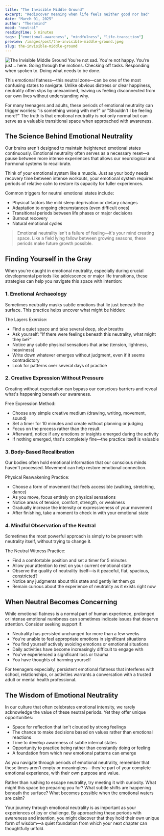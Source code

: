```yaml
---
title: "The Invisible Middle Ground"
excerpt: "Rediscover meaning when life feels neither good nor bad"
date: "March 01, 2025"
author: "Theramind"
mood: "neutral"
readingTime: 5 minutes
tags: ["emotional-awareness", "mindfulness", "life-transition"]
preview: /images/post/the-invisible-middle-ground.jpeg
slug: the-invisible-middle-ground
---
```


![The Invisible Middle Ground](/images/post/the-invisible-middle-ground.jpeg)
You're not sad. You're not happy. You're just... here. Going through the motions. Checking off tasks. Responding when spoken to. Doing what needs to be done.

This emotional flatness—this neutral zone—can be one of the most confusing states to navigate. Unlike obvious distress or clear happiness, neutrality often slips by unexamined, leaving us feeling disconnected from our own lives without understanding why.

For many teenagers and adults, these periods of emotional neutrality can trigger worries: "Is something wrong with me?" or "Shouldn't I be feeling more?" The truth is that emotional neutrality is not only normal but can serve as a valuable transitional space when approached with awareness.

## The Science Behind Emotional Neutrality

Our brains aren't designed to maintain heightened emotional states continuously. Emotional neutrality often serves as a necessary reset—a pause between more intense experiences that allows our neurological and hormonal systems to recalibrate.

Think of your emotional system like a muscle. Just as your body needs recovery time between intense workouts, your emotional system requires periods of relative calm to restore its capacity for fuller experiences.

Common triggers for neutral emotional states include:

- Physical factors like mild sleep deprivation or dietary changes
- Adaptation to ongoing circumstances (even difficult ones)
- Transitional periods between life phases or major decisions
- Burnout recovery
- Natural emotional cycles

> Emotional neutrality isn't a failure of feeling—it's your mind creating space. Like a field lying fallow between growing seasons, these periods make future growth possible.

## Finding Yourself in the Gray

When you're caught in emotional neutrality, especially during crucial developmental periods like adolescence or major life transitions, these strategies can help you navigate this space with intention:

### 1. Emotional Archaeology

Sometimes neutrality masks subtle emotions that lie just beneath the surface. This practice helps uncover what might be hidden:

The Layers Exercise:

- Find a quiet space and take several deep, slow breaths
- Ask yourself: "If there were feelings beneath this neutrality, what might they be?"
- Notice any subtle physical sensations that arise (tension, lightness, heaviness)
- Write down whatever emerges without judgment, even if it seems contradictory
- Look for patterns over several days of practice

### 2. Creative Expression Without Pressure

Creating without expectation can bypass our conscious barriers and reveal what's happening beneath our awareness.

Free Expression Method:

- Choose any simple creative medium (drawing, writing, movement, sound)
- Set a timer for 10 minutes and create without planning or judging
- Focus on the process rather than the result
- Afterward, notice if any emotions or insights emerged during the activity
- If nothing emerged, that's completely fine—the practice itself is valuable

### 3. Body-Based Recalibration

Our bodies often hold emotional information that our conscious minds haven't processed. Movement can help restore emotional connection.

Physical Reawakening Practice:

- Choose a form of movement that feels accessible (walking, stretching, dance)
- As you move, focus entirely on physical sensations
- Notice areas of tension, comfort, strength, or weakness
- Gradually increase the intensity or expressiveness of your movement
- After finishing, take a moment to check in with your emotional state

### 4. Mindful Observation of the Neutral

Sometimes the most powerful approach is simply to be present with neutrality itself, without trying to change it.

The Neutral Witness Practice:

- Find a comfortable position and set a timer for 5 minutes
- Allow your attention to rest on your current emotional state
- Observe the quality of neutrality itself—is it peaceful, flat, spacious, constricted?
- Notice any judgments about this state and gently let them go
- Remain curious about the experience of neutrality as it exists right now

## When Neutral Becomes Concerning

While emotional flatness is a normal part of human experience, prolonged or intense emotional numbness can sometimes indicate issues that deserve attention. Consider seeking support if:

- Neutrality has persisted unchanged for more than a few weeks
- You're unable to feel appropriate emotions in significant situations
- You find yourself actively avoiding emotions or emotional situations
- Daily activities have become increasingly difficult to engage with
- You've experienced a significant loss or trauma
- You have thoughts of harming yourself

For teenagers especially, persistent emotional flatness that interferes with school, relationships, or activities warrants a conversation with a trusted adult or mental health professional.

## The Wisdom of Emotional Neutrality

In our culture that often celebrates emotional intensity, we rarely acknowledge the value of these neutral periods. Yet they offer unique opportunities:

- Space for reflection that isn't clouded by strong feelings
- The chance to make decisions based on values rather than emotional reactions
- Time to develop awareness of subtle internal states
- Opportunity to practice being rather than constantly doing or feeling
- A foundation from which new emotional patterns can emerge

As you navigate through periods of emotional neutrality, remember that these times aren't empty or meaningless—they're part of your complete emotional experience, with their own purpose and value.

Rather than rushing to escape neutrality, try meeting it with curiosity. What might this space be preparing you for? What subtle shifts are happening beneath the surface? What becomes possible when the emotional waters are calm?

Your journey through emotional neutrality is as important as your experiences of joy or challenge. By approaching these periods with awareness and intention, you might discover that they hold their own unique form of wisdom—a quiet foundation from which your next chapter can thoughtfully unfold.
